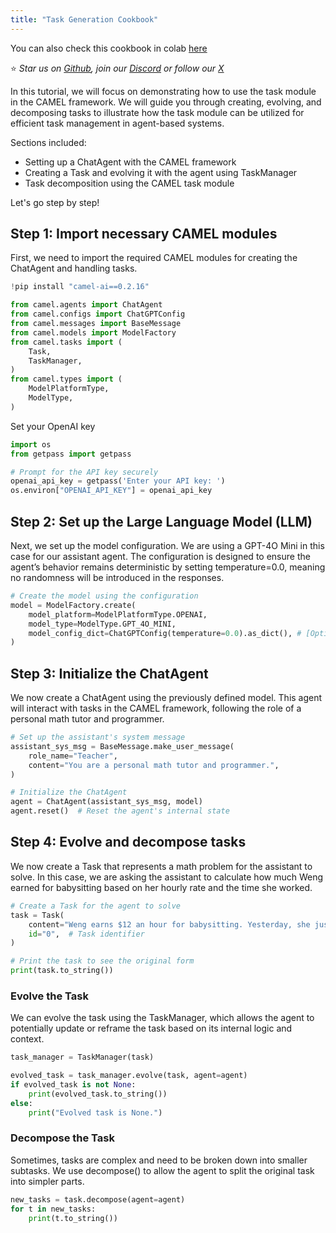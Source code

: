 ```yaml
---
title: "Task Generation Cookbook"
---
```


You can also check this cookbook in colab [here](https://colab.research.google.com/drive/1n_SjiE7NRmpUUBcRge-gqKAv5mzWPcU0?usp=sharing)

⭐ <i>Star us on [*Github*](https://github.com/camel-ai/camel), join our [*Discord*](https://discord.camel-ai.org) or follow our [*X*](https://x.com/camelaiorg)</i>

In this tutorial, we will focus on demonstrating how to use the task module in the CAMEL framework. We will guide you through creating, evolving, and decomposing tasks to illustrate how the task module can be utilized for efficient task management in agent-based systems.

Sections included:

- Setting up a ChatAgent with the CAMEL framework
- Creating a Task and evolving it with the agent using TaskManager
- Task decomposition using the CAMEL task module

Let's go step by step!

## Step 1: Import necessary CAMEL modules

First, we need to import the required CAMEL modules for creating the ChatAgent and handling tasks.


```python
!pip install "camel-ai==0.2.16"
```


```python
from camel.agents import ChatAgent
from camel.configs import ChatGPTConfig
from camel.messages import BaseMessage
from camel.models import ModelFactory
from camel.tasks import (
    Task,
    TaskManager,
)
from camel.types import (
    ModelPlatformType,
    ModelType,
)
```

Set your OpenAI key


```python
import os
from getpass import getpass

# Prompt for the API key securely
openai_api_key = getpass('Enter your API key: ')
os.environ["OPENAI_API_KEY"] = openai_api_key
```

    

## Step 2: Set up the Large Language Model (LLM)

Next, we set up the model configuration. We are using a GPT-4O Mini in this case for our assistant agent. The configuration is designed to ensure the agent’s behavior remains deterministic by setting temperature=0.0, meaning no randomness will be introduced in the responses.


```python
# Create the model using the configuration
model = ModelFactory.create(
    model_platform=ModelPlatformType.OPENAI,
    model_type=ModelType.GPT_4O_MINI,
    model_config_dict=ChatGPTConfig(temperature=0.0).as_dict(), # [Optional] the config for model
)
```

## Step 3: Initialize the ChatAgent

We now create a ChatAgent using the previously defined model. This agent will interact with tasks in the CAMEL framework, following the role of a personal math tutor and programmer.


```python
# Set up the assistant's system message
assistant_sys_msg = BaseMessage.make_user_message(
    role_name="Teacher",
    content="You are a personal math tutor and programmer.",
)

# Initialize the ChatAgent
agent = ChatAgent(assistant_sys_msg, model)
agent.reset()  # Reset the agent's internal state
```

## Step 4: Evolve and decompose tasks

We now create a Task that represents a math problem for the assistant to solve. In this case, we are asking the assistant to calculate how much Weng earned for babysitting based on her hourly rate and the time she worked.


```python
# Create a Task for the agent to solve
task = Task(
    content="Weng earns $12 an hour for babysitting. Yesterday, she just did 51 minutes of babysitting. How much did she earn?",
    id="0",  # Task identifier
)

# Print the task to see the original form
print(task.to_string())
```

    
    

### Evolve the Task

We can evolve the task using the TaskManager, which allows the agent to potentially update or reframe the task based on its internal logic and context.


```python
task_manager = TaskManager(task)

evolved_task = task_manager.evolve(task, agent=agent)
if evolved_task is not None:
    print(evolved_task.to_string())
else:
    print("Evolved task is None.")
```

    
    

### Decompose the Task

Sometimes, tasks are complex and need to be broken down into smaller subtasks. We use decompose() to allow the agent to split the original task into simpler parts.


```python
new_tasks = task.decompose(agent=agent)
for t in new_tasks:
    print(t.to_string())
```

    
    

